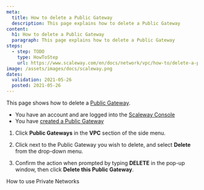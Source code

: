 ```yaml
---
meta:
  title: How to delete a Public Gateway
  description: This page explains how to delete a Public Gateway
content:
  h1: How to delete a Public Gateway
  paragraph: This page explains how to delete a Public Gateway
steps:
  - step: TODO
    type: HowToStep
    url: https://www.scaleway.com/en/docs/network/vpc/how-to/delete-a-public-gateway
image: /assets/images/docs/scaleway.png
dates:
  validation: 2021-05-26
  posted: 2021-05-26
---
```


This page shows how to delete a [Public Gateway](/network/vpc/concepts#public-gateway).

<Message type="requirement">

  - You have an account and are logged into the [Scaleway Console](https://console.scaleway.com)
  - You have [created a Public Gateway](/network/vpc/how-to/create-a-public-gateway/)

</Message>

1. Click **Public Gateways** in the **VPC** section of the side menu.
   
2. Click <Icon name="more" /> next to the Public Gateway you wish to delete, and select **Delete** from the drop-down menu.

  <Lightbox src="scaleway-delete-gw.png" alt="" />

3. Confirm the action when prompted by typing **DELETE** in the pop-up window, then click **Delete this Public Gateway**.

<Navigation title="See Also">
  <PreviousButton to="/network/vpc/how-to/use-private-networks/">How to use Private Networks</PreviousButton>
</Navigation>
